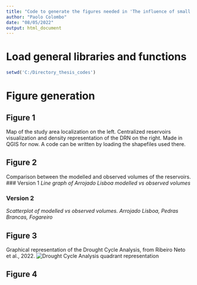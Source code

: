```yaml
---
title: "Code to generate the figures needed in 'The influence of small reservoirs on hydrological drought propagation in space and time'"
author: "Paolo Colombo"
date: "08/05/2022"
output: html_document
---
```


# Load general libraries and functions
```r
setwd('C:/Directory_thesis_codes')
```

# Figure generation
## Figure 1
Map of the study area localization on the left. Centralized reservoirs visualization and density representation of the DRN on the right.
Made in QGIS for now. A code can be written by loading the shapefiles used there.

## Figure 2
Comparison between the modelled and observed volumes of the reservoirs.
### Version 1
*Line graph of Arrojado Lisboa modelled vs observed volumes*

### Version 2 
*Scatterplot of modelled vs observed volumes. Arrojado Lisboa, Pedras Brancas, Fogareiro*

## Figure 3
Graphical representation of the Drought Cycle Analysis, from Ribeiro Neto et al., 2022.
![Drought Cycle Analysis quadrant representation]('Figures and tables/DCA_wheel_update.jpg')

## Figure 4
